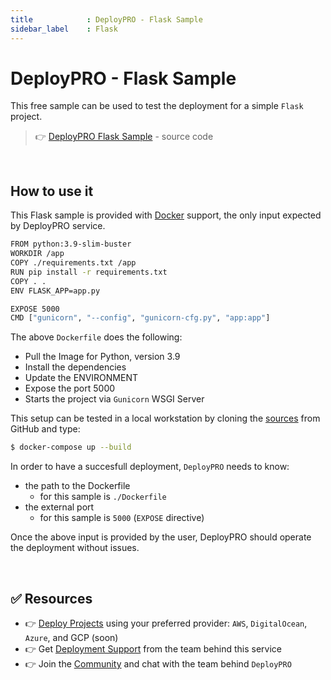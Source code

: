```yaml
---
title            : DeployPRO - Flask Sample 
sidebar_label    : Flask
---
```


# DeployPRO - Flask Sample

This free sample can be used to test the deployment for a simple `Flask` project. 

> 👉 [DeployPRO Flask Sample](https://github.com/app-generator/deploypro-flask) - source code

<br />

## How to use it

This Flask sample is provided with [Docker](https://github.com/app-generator/deploypro-flask/blob/main/Dockerfile) support, the only input expected by DeployPRO service. 

```bash
FROM python:3.9-slim-buster
WORKDIR /app
COPY ./requirements.txt /app
RUN pip install -r requirements.txt
COPY . .
ENV FLASK_APP=app.py

EXPOSE 5000
CMD ["gunicorn", "--config", "gunicorn-cfg.py", "app:app"]
```

The above `Dockerfile` does the following: 

- Pull the Image for Python, version 3.9
- Install the dependencies 
- Update the ENVIRONMENT
- Expose the port 5000
- Starts the project via `Gunicorn` WSGI Server 

This setup can be tested in a local workstation by cloning the [sources](https://github.com/app-generator/deploypro-flask) from GitHub and type:

```bash
$ docker-compose up --build
```

In order to have a succesfull deployment, `DeployPRO` needs to know:

- the path to the Dockerfile
  - for this sample is `./Dockerfile`
- the external port
  - for this sample is `5000` (`EXPOSE` directive)

Once the above input is provided by the user, DeployPRO should operate the deployment without issues. 

<br />

## ✅ Resources

- 👉 [Deploy Projects](https://deploypro.dev/) using your preferred provider: `AWS`, `DigitalOcean`, `Azure`, and GCP (soon)
- 👉 Get [Deployment Support](https://deploypro.dev/support/) from the team behind this service
- 👉 Join the [Community](https://discord.gg/qQhjQZhnur) and chat with the team behind `DeployPRO`
